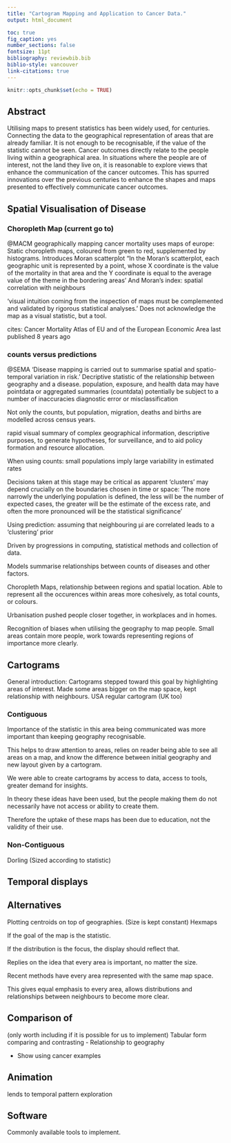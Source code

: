 ```yaml
---
title: "Cartogram Mapping and Application to Cancer Data."
output: html_document

toc: true
fig_caption: yes
number_sections: false
fontsize: 11pt
bibliography: reviewbib.bib
biblio-style: vancouver
link-citations: true
---
```


```r
knitr::opts_chunk$set(echo = TRUE)
```
<!--
Author notes:
6000 words maximum.
focused  application  of  literature  to address  a  relevant  clinical  issue:
Mapping cancer outcomes
Cartogram applications should point to examples of cancer outcomes, with the main cartogram section discussing sources considered in grey literature review. Examples of political areas may be considered if cancer data is aggregated at these levels.

Future steps should consider applications not currently utilised for cancer outcome displays, where their use may improve decision making
-->


## Abstract

Utilising maps to present statistics has been widely used, for centuries.
Connecting the data to the geographical representation of areas that are already familiar.
It is not enough to be recognisable, if the value of the statistic cannot be seen. Cancer outcomes directly relate to the people living within a geographical area. In situations where the people are of interest, not the land they live on, it is reasonable to explore views that enhance the communication of the cancer outcomes. This has spurred innovations over the previous centuries to enhance the shapes and maps presented to effectively communicate cancer outcomes.


## Spatial Visualisation of Disease



### Choropleth Map (current go to)

@MACM
geographically mapping cancer mortality uses maps of europe:
Static choropleth maps, coloured from green to red, supplemented by histograms.
Introduces Moran scatterplot "In the Moran’s scatterplot, each geographic unit is represented by a point, whose X coordinate is the value of the mortality in that area and the Y coordinate is equal to the average value of the theme in the bordering areas'
And Moran's index: spatial correlation with neighbours

'visual intuition coming from the inspection of maps must be complemented and validated by rigorous statistical analyses.'
Does not acknowledge the map as a visual statistic, but a tool.

cites: Cancer Mortality Atlas of EU and of the European Economic Area last published 8 years ago

### counts versus predictions

@SEMA
'Disease mapping is carried out to summarise spatial and spatio-temporal variation in risk.'
Decriptive statistic of the relationship between geography and a disease.
population, exposure, and health data may have pointdata or aggregated summaries (countdata)
potentially be subject to a number of inaccuracies
diagnostic error or misclassification

Not only the counts, but population, migration, deaths and births are modelled across census years.

rapid visual summary of complex geographical information, descriptive purposes, to generate hypotheses, for surveillance, and to aid policy formation and resource allocation.

When using counts:
 small populations imply large variability in estimated rates
 
Decisions taken at this stage may be critical as apparent ‘clusters’ may depend crucially on the boundaries chosen in time or space: ‘The more narrowly the underlying population is defined, the less will be the number of expected cases, the greater will be the estimate of the excess rate, and often the more pronounced will be the statistical significance’ 
 
Using prediction:
assuming that neighbouring μi are correlated leads to a ‘clustering’ prior




Driven by progressions in computing, statistical methods and collection of data.

Models summarise relationships between counts of diseases and other factors.

Choropleth Maps, relationship between regions and spatial location. Able to represent all the occurences within areas more cohesively, as total counts, or colours.


Urbanisation pushed people closer together, in workplaces and in homes.

Recognition of biases when utilising the geography to map people. Small areas contain more people, work towards representing regions of importance more clearly.

## Cartograms

General introduction:
Cartograms stepped toward this goal by highlighting areas of interest. Made some areas bigger on the map space, kept relationship with neighbours.
USA regular cartogram (UK too)

### Contiguous
Importance of the statistic in this area being communicated was more important than keeping geography recognisable.

This helps to draw attention to areas, relies on reader being able to see all areas on a map, and know the difference between initial geography and new layout given by a cartogram.

We were able to create cartograms by access to data, access to tools, greater demand for insights.

In theory these ideas have been used, but the people making them do not necessarily have not access or ability to create them.

Therefore the uptake of these maps has been due to education, not the validity of their use.

### Non-Contiguous

Dorling (Sized according to statistic)


## Temporal displays

## Alternatives

Plotting centroids on top of geographies. (Size is kept constant)
Hexmaps

If the goal of the map is the statistic.

If the distribution is the focus, the display should reflect that.

Replies on the idea that every area is important, no matter the size.

Recent methods have every area represented with the same map space.

This gives equal emphasis to every area, allows distributions and relationships between neighbours to become more clear.

## Comparison of 
(only worth including if it is possible for us to implement)
Tabular form comparing and contrasting
- Relationship to geography

- Show using cancer examples

## Animation

lends to temporal pattern exploration

## Software
Commonly available tools to implement.




